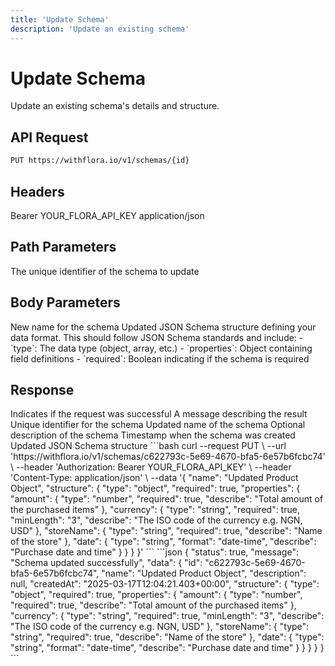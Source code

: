 ```yaml
---
title: 'Update Schema'
description: 'Update an existing schema'
---
```


# Update Schema

Update an existing schema's details and structure.

## API Request

```bash
PUT https://withflora.io/v1/schemas/{id}
```

## Headers

<ParamField header="Authorization" required>
  Bearer YOUR_FLORA_API_KEY
</ParamField>

<ParamField header="Content-Type" required>
  application/json
</ParamField>

## Path Parameters

<ParamField path="id" type="string" required>
  The unique identifier of the schema to update
</ParamField>

## Body Parameters

<ParamField body="name" type="string">
  New name for the schema
</ParamField>

<ParamField body="structure" type="object">
  Updated JSON Schema structure defining your data format. This should follow JSON Schema standards and include:
  - `type`: The data type (object, array, etc.)
  - `properties`: Object containing field definitions
  - `required`: Boolean indicating if the schema is required
</ParamField>

## Response

<ResponseField name="status" type="boolean">
  Indicates if the request was successful
</ResponseField>

<ResponseField name="message" type="string">
  A message describing the result
</ResponseField>

<ResponseField name="data" type="object">
  <Expandable title="properties">
    <ResponseField name="id" type="string">
      Unique identifier for the schema
    </ResponseField>
    <ResponseField name="name" type="string">
      Updated name of the schema
    </ResponseField>
    <ResponseField name="description" type="string">
      Optional description of the schema
    </ResponseField>
    <ResponseField name="createdAt" type="string">
      Timestamp when the schema was created
    </ResponseField>
    <ResponseField name="structure" type="object">
      Updated JSON Schema structure
    </ResponseField>
  </Expandable>
</ResponseField>

<RequestExample>
```bash
curl --request PUT \
  --url 'https://withflora.io/v1/schemas/c622793c-5e69-4670-bfa5-6e57b6fcbc74' \
  --header 'Authorization: Bearer YOUR_FLORA_API_KEY' \
  --header 'Content-Type: application/json' \
  --data '{
    "name": "Updated Product Object",
    "structure": {
      "type": "object",
      "required": true,
      "properties": {
        "amount": {
          "type": "number",
          "required": true,
          "describe": "Total amount of the purchased items"
        },
        "currency": {
          "type": "string",
          "required": true,
          "minLength": "3",
          "describe": "The ISO code of the currency e.g. NGN, USD"
        },
        "storeName": {
          "type": "string",
          "required": true,
          "describe": "Name of the store"
        },
        "date": {
          "type": "string",
          "format": "date-time",
          "describe": "Purchase date and time"
        }
      }
    }
  }'
```
</RequestExample>

<ResponseExample>
```json
{
  "status": true,
  "message": "Schema updated successfully",
  "data": {
    "id": "c622793c-5e69-4670-bfa5-6e57b6fcbc74",
    "name": "Updated Product Object",
    "description": null,
    "createdAt": "2025-03-17T12:04:21.403+00:00",
    "structure": {
      "type": "object",
      "required": true,
      "properties": {
        "amount": {
          "type": "number",
          "required": true,
          "describe": "Total amount of the purchased items"
        },
        "currency": {
          "type": "string",
          "required": true,
          "minLength": "3",
          "describe": "The ISO code of the currency e.g. NGN, USD"
        },
        "storeName": {
          "type": "string",
          "required": true,
          "describe": "Name of the store"
        },
        "date": {
          "type": "string",
          "format": "date-time",
          "describe": "Purchase date and time"
        }
      }
    }
  }
}
```
</ResponseExample>
